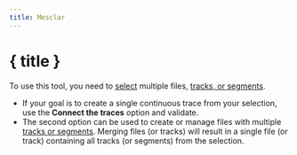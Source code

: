 ```yaml
---
title: Mesclar
---
```


<script>
</script>

# <Group size="24" class="inline-block" style="margin-bottom: 5px" /> { title }

To use this tool, you need to [select](../files-and-stats) multiple files, [tracks, or segments](../gpx).

- If your goal is to create a single continuous trace from your selection, use the **Connect the traces** option and validate.
- The second option can be used to create or manage files with multiple [tracks or segments](../gpx).
  Merging files (or tracks) will result in a single file (or track) containing all tracks (or segments) from the selection.

<div class="flex flex-row justify-center">
    <Merge class="text-foreground p-3 border rounded-md shadow-lg" />
</div>
